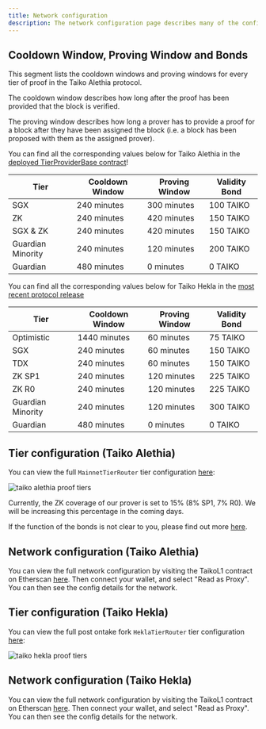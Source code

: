 ```yaml
---
title: Network configuration
description: The network configuration page describes many of the configuration details of the network.
---
```



## Cooldown Window, Proving Window and Bonds

This segment lists the cooldown windows and proving windows for every tier of proof in the Taiko Alethia protocol.

The cooldown window describes how long after the proof has been provided that the block is verified.

The proving window describes how long a prover has to provide a proof for a block after they have been assigned the block (i.e. a block has been proposed with them as the assigned prover).

You can find all the corresponding values below for Taiko Alethia in the [deployed TierProviderBase contract](https://etherscan.io/address/0x44d307a9ec47aA55a7a30849d065686753C86Db6#code#F3#L1)!

| Tier              | Cooldown Window | Proving Window | Validity Bond |
| ----------------- | --------------- | -------------- | ------------- |
| SGX               | 240 minutes     | 300 minutes    | 100 TAIKO     |
| ZK                | 240 minutes     | 420 minutes    | 150 TAIKO     |
| SGX & ZK          | 240 minutes     | 420 minutes    | 150 TAIKO     |
| Guardian Minority | 240 minutes     | 120 minutes    | 200 TAIKO     |
| Guardian          | 480 minutes     | 0 minutes      | 0 TAIKO       |

You can find all the corresponding values below for Taiko Hekla in the [most recent protocol release](https://github.com/taikoxyz/taiko-mono/blob/taiko-alethia-protocol-v1.11.0/packages/protocol/contracts/layer1/tiers/TierProviderBase.sol)

| Tier              | Cooldown Window | Proving Window | Validity Bond |
| ----------------- | --------------- | -------------- | ------------- |
| Optimistic        | 1440 minutes    | 60 minutes     | 75 TAIKO      |
| SGX               | 240 minutes     | 60 minutes     | 150 TAIKO     |
| TDX               | 240 minutes     | 60 minutes     | 150 TAIKO     |
| ZK SP1            | 240 minutes     | 120 minutes    | 225 TAIKO     |
| ZK R0             | 240 minutes     | 120 minutes    | 225 TAIKO     |
| Guardian Minority | 240 minutes     | 120 minutes    | 300 TAIKO     |
| Guardian          | 480 minutes     | 0 minutes      | 0 TAIKO       |

## Tier configuration (Taiko Alethia)

You can view the full `MainnetTierRouter` tier configuration [here](https://etherscan.io/address/0x44d307a9ec47aA55a7a30849d065686753C86Db6#code):

![taiko alethia proof tiers](~/assets/content/docs/network-reference/proof-tier-config-alethia.webp)

Currently, the ZK coverage of our prover is set to 15% (8% SP1, 7% R0). We will be increasing this percentage in the coming days.

If the function of the bonds is not clear to you, please find out more [here](/resources/terminology#key-takeaways).

## Network configuration (Taiko Alethia)

You can view the full network configuration by visiting the TaikoL1 contract on Etherscan [here](https://etherscan.io/address/0x06a9Ab27c7e2255df1815E6CC0168d7755Feb19a#readProxyContract). Then connect your wallet, and select "Read as Proxy". You can then see the config details for the network.

## Tier configuration (Taiko Hekla)

You can view the full post ontake fork `HeklaTierRouter` tier configuration [here](https://holesky.etherscan.io/address/0x6A666F2C56a6559dB0BD8866Bd0c0dDB9ec03c66#code):

![taiko hekla proof tiers](~/assets/content/docs/network-reference/proof-tier-config-hekla.webp)

## Network configuration (Taiko Hekla)

You can view the full network configuration by visiting the TaikoL1 contract on Etherscan [here](https://holesky.etherscan.io/address/0x79C9109b764609df928d16fC4a91e9081F7e87DB#readProxyContract). Then connect your wallet, and select "Read as Proxy". You can then see the config details for the network.
